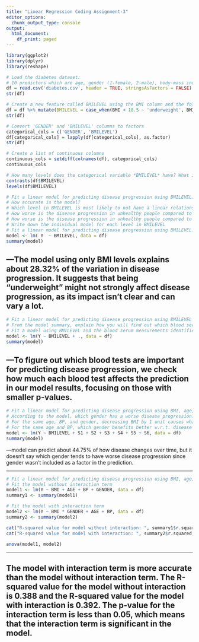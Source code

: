 ```yaml
---
title: "Linear Regression Coding Assignment-3"
editor_options:
  chunk_output_type: console
output:
  html_document:
    df_print: paged
---
```

```r
library(ggplot2)
library(dplyr)
library(reshape)
```

```r
# Load the diabetes dataset: 
# 10 predictors which are age, gender (1-female, 2-male), body-mass index, average blood pressure, and six blood serum measurements and 1 response variable which is a quantitative measure of disease progression one year after baseline)
df = read.csv('diabetes.csv', header = TRUE, stringsAsFactors = FALSE)
str(df)
```

```r
# Create a new feature called BMILEVEL using the BMI column and the following rules: BMI < 18.5 is underweight, 18.5 <= BMI <= 24.9 is healthy, 25 <= BMI <= 29.9 is overweight, BMI >= 30 is unhealthy
df = df %>% mutate(BMILEVEL = case_when(BMI < 18.5 ~ 'underweight', BMI >= 18.5 & BMI <= 24.9 ~ 'healthy', BMI >= 25 & BMI <= 29.9 ~ 'overweight', BMI >= 30 ~ 'unhealthy'))
str(df)
```


```r
# Convert 'GENDER' and 'BMILEVEL' columns to factors
categorical_cols = c('GENDER', 'BMILEVEL')
df[categorical_cols] = lapply(df[categorical_cols], as.factor)
str(df)
```

```r
# Create a list of continuous columns
continuous_cols = setdiff(colnames(df), categorical_cols)
continuous_cols
```

```r
# How many levels does the categorical variable *BMILEVEL* have? What is the reference level? 
contrasts(df$BMILEVEL)
levels(df$BMILEVEL)
```

```r
# Fit a linear model for predicting disease progression using BMILEVEL. Print the model's summary.
# How accurate is the model?
# Which level in BMILEVEL is most likely to not have a linear relationship with disease progression? What is the reason?
# How worse is the disease progression in unhealthy people compared to the healthy ones?
# How worse is the disease progression in unhealthy people compared to the overweight ones?
# Write down the individual model for each level in BMILEVEL
# Fit a linear model for predicting disease progression using BMILEVEL. Print the model's summary.
model <- lm( Y  ~ BMILEVEL, data = df)
summary(model)
```

---The model using only BMI levels explains about 28.32% of the variation in disease progression. It suggests that being "underweight" might not strongly affect disease progression, as its impact isn't clear and can vary a lot.
---

```r
# Fit a linear model for predicting disease progression using BMILEVEL and the blood serum measurements. 
# From the model summary, explain how you will find out which blood serum measurements are most likely to have a linear relationship with disease progression.
# Fit a model using BMILEVEL and the blood serum measurements identified in the previous question and compare its accuracy with the model fit using BMILEVEL and all blood serum measurements.
model <- lm(Y ~ BMILEVEL + ., data = df)
summary(model)
```

---To figure out which blood tests are important for predicting disease progression, we check how much each blood test affects the prediction in our model results, focusing on those with smaller p-values.
---

```r
# Fit a linear model for predicting disease progression using BMI, age, BP, and gender. How accurate is the model? 
# According to the model, which gender has a worse disease progression? Explain why.
# For the same age, BP, and gender, decreasing BMI by 1 unit causes what change in the disease progression?
# For the same age and BP, which gender benefits better w.r.t. disease progressions by decreasing BMI by 1 unit. Explain.
model <- lm(Y ~ BMILEVEL + S1 + S2 + S3 + S4 + S5 + S6, data = df)
summary(model)
```

---model can predict about 44.75% of how disease changes over time, but it doesn't say which gender tends to have worse disease progression since gender wasn't included as a factor in the prediction.

---
  
```r
# Fit a linear model for predicting disease progression using BMI, age, BP, gender and interaction between BMI and gender. Is this model more accurate than the model without interaction between BMI and gender?
# Fit the model without interaction term
model1 <- lm(Y ~ BMI + AGE + BP + GENDER, data = df)
summary1 <- summary(model1)

# Fit the model with interaction term
model2 <- lm(Y ~ BMI * GENDER + AGE + BP, data = df)
summary2 <- summary(model2)

cat("R-squared value for model without interaction: ", summary1$r.squared, "\n")
cat("R-squared value for model with interaction: ", summary2$r.squared, "\n")

anova(model1, model2)

```
---

The model with interaction term is more accurate than the model without interaction term. The R-squared value for the model without interaction is 0.388 and the R-squared value for the model with interaction is 0.392. The p-value for the interaction term is less than 0.05, which means that the interaction term is significant in the model.
---





